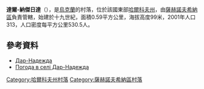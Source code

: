 {{coord|49|9|7|N|35|44|52|E|scale:100000_region:UA|display=title}}

'''達爾-納傑日達'''（{{lang-uk|Дар-Надежда}}），是[[烏克蘭|烏克蘭]]的村落，位於該國東部[[哈爾科夫州|哈爾科夫州]]，由[[薩赫諾夫希納區|薩赫諾夫希納區]]負責管轄，始建於十九世紀，面積0.59平方公里，海拔高度99米，2001年人口313，人口密度每平方公里530.5人。

==參考資料==
*[http://w1.c1.rada.gov.ua/pls/z7502/A005?rdat1=27.01.2011&rf7571=33938 Дар-Надежда]{{dead link|date=2018年4月 |bot=InternetArchiveBot |fix-attempted=yes }}
* [http://weather.in.ua/ua/har'kovskaja/6382 Погода в селі Дар-Надежда] {{Wayback|url=http://weather.in.ua/ua/har%27kovskaja/6382 |date=20200805200005 }}

{{DEFAULTSORT:Дар-Надежда}}
[[Category:哈爾科夫州村落|Category:哈爾科夫州村落]]
[[Category:薩赫諾夫希納區村落|Category:薩赫諾夫希納區村落]]


{{Kharkiv-geo-stub}}